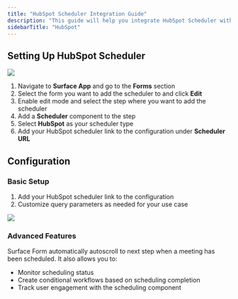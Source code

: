 ```yaml
---
title: "HubSpot Scheduler Integration Guide"
description: "This guide will help you integrate HubSpot Scheduler with Surface Products"
sidebarTitle: "HubSpot"
---
```


## Setting Up HubSpot Scheduler

<Frame>
    <img src="/images/integrations/calendly/1.png" />
</Frame>

1. Navigate to **Surface App** and go to the **Forms** section
2. Select the form you want to add the scheduler to and click **Edit**
3. Enable edit mode and select the step where you want to add the scheduler
4. Add a **Scheduler** component to the step
5. Select **HubSpot** as your scheduler type
6. Add your HubSpot scheduler link to the configuration under **Scheduler URL**

## Configuration

### Basic Setup
1. Add your HubSpot scheduler link to the configuration
2. Customize query parameters as needed for your use case

<Frame>
    <img src="/images/integrations/hubspot/2.png" />
</Frame>

### Advanced Features

Surface Form automatically autoscroll to next step when a meeting has been scheduled. It also allows you to:
- Monitor scheduling status
- Create conditional workflows based on scheduling completion
- Track user engagement with the scheduling component
